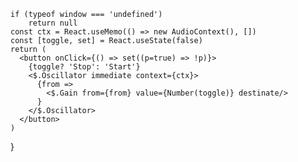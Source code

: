 
    if (typeof window === 'undefined')
        return null
    const ctx = React.useMemo(() => new AudioContext(), [])
    const [toggle, set] = React.useState(false)
    return (
      <button onClick={() => set((p=true) => !p)}>
        {toggle? 'Stop': 'Start'}
        <$.Oscillator immediate context={ctx}>
          {from =>
            <$.Gain from={from} value={Number(toggle)} destinate/>
          }
        </$.Oscillator>
      </button>
    )
}
